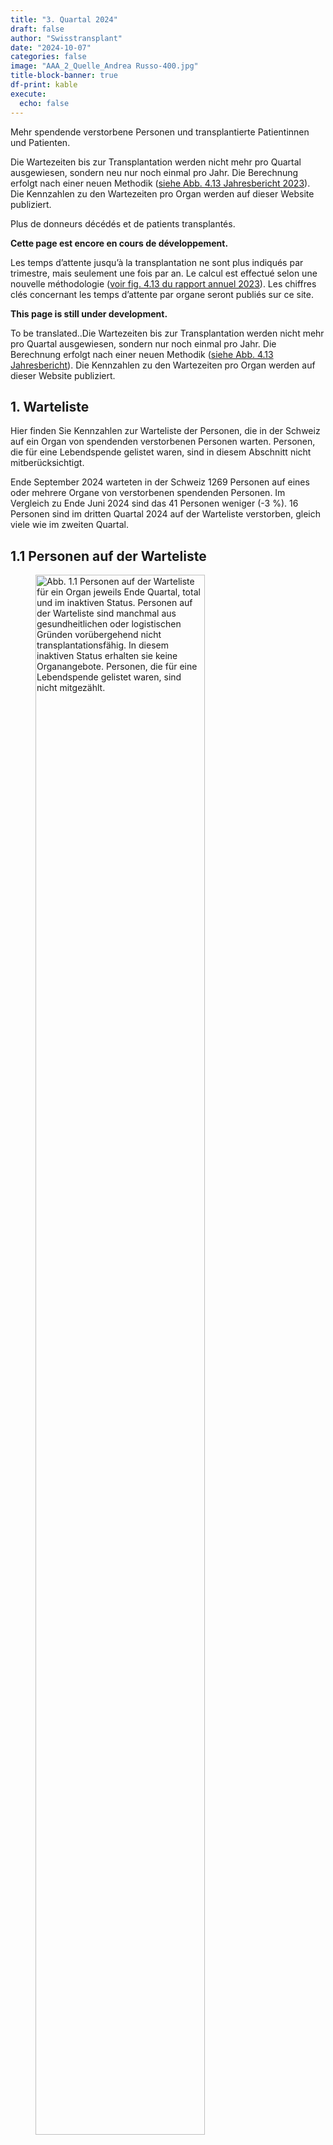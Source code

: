 ```yaml
---
title: "3. Quartal 2024"
draft: false
author: "Swisstransplant"
date: "2024-10-07"
categories: false
image: "AAA_2_Quelle_Andrea Russo-400.jpg"
title-block-banner: true
df-print: kable
execute:
  echo: false
---
```


::: {.content-visible when-profile="de"}
Mehr spendende verstorbene Personen und transplantierte Patientinnen und Patienten.

::: {.callout-warning title="Hinweis"}
Die Wartezeiten bis zur Transplantation werden nicht mehr pro Quartal ausgewiesen, sondern neu nur noch einmal pro Jahr. Die Berechnung erfolgt nach einer neuen Methodik ([siehe Abb. 4.13 Jahresbericht 2023](https://www.swisstransplant.org/fileadmin/user_upload/Bilder/Home/Organ-_und_Gewebespende/Fakten_und_Zahlen/Jahreszahlen/2023_ersetzt/Abb_4.13_2023_DE.jpg){target="_blank"}). Die Kennzahlen zu den Wartezeiten pro Organ werden auf dieser Website publiziert.
:::

:::

::: {.content-visible when-profile="fr"}
Plus de donneurs décédés et de patients transplantés.

::: {.callout-warning title="Attention"}
**Cette page est encore en cours de développement.**
:::

::: {.callout-warning title="Remarque"}
Les temps d’attente jusqu’à la transplantation ne sont plus indiqués par trimestre, mais seulement une fois par an. Le calcul est effectué selon une nouvelle méthodologie ([voir fig. 4.13 du rapport annuel 2023](https://www.swisstransplant.org/fileadmin/user_upload/Bilder/Home/Organ-_und_Gewebespende/Fakten_und_Zahlen/Jahreszahlen/2023_ersetzt/FR_2023/Ill_4.13_2023_FR.jpg){target="_blank"}). Les chiffres clés concernant les temps d'attente par organe seront publiés sur ce site.
:::

:::

::: {.content-visible when-profile="en"}

::: {.callout-warning title="Please note"}
**This page is still under development.**
:::

::: {.callout-warning title="Please note"}
To be translated..Die Wartezeiten bis zur Transplantation werden nicht mehr pro Quartal ausgewiesen, sondern nur noch einmal pro Jahr. Die Berechnung erfolgt nach einer neuen Methodik ([siehe Abb. 4.13 Jahresbericht](https://www.swisstransplant.org/fileadmin/user_upload/Bilder/Home/Organ-_und_Gewebespende/Fakten_und_Zahlen/Jahreszahlen/2023_ersetzt/Abb_4.13_2023_DE.jpg){target="_blank"}). Die Kennzahlen zu den Wartezeiten pro Organ werden auf dieser Website publiziert.
:::

:::

::: {.content-visible when-profile="de"}
# 1. Warteliste

Hier finden Sie Kennzahlen zur Warteliste der Personen, die in der Schweiz auf ein Organ von spendenden verstorbenen Personen warten. Personen, die für eine Lebendspende gelistet waren, sind in diesem Abschnitt nicht mitberücksichtigt.

::: {.callout-tip title="Das Wichtigste in Kürze"}
Ende September 2024 warteten in der Schweiz 1269 Personen auf eines oder mehrere Organe von verstorbenen spendenden Personen. Im Vergleich zu Ende Juni 2024 sind das 41 Personen weniger (-3 %). 16 Personen sind im dritten Quartal 2024 auf der Warteliste verstorben, gleich viele wie im zweiten Quartal.
:::

## 1.1 Personen auf der Warteliste

![**Abb. 1.1** Personen auf der Warteliste für ein Organ jeweils Ende Quartal, total und im inaktiven Status. Personen auf der Warteliste sind manchmal aus gesundheitlichen oder logistischen Gründen vorübergehend nicht transplantationsfähig. In diesem inaktiven Status erhalten sie keine Organangebote. Personen, die für eine Lebendspende gelistet waren, sind nicht mitgezählt.](Fig1.1-de.png){width=80%}

<br>

|Indikator                                   |Letztes Quartal | Veränderung zum Vorquartal    |
|--------------------------------------------|----------------:|-------------------------------:|
|Anzahl Personen auf der Warteliste          |1269             |-41 Personen (-3 %)           |
|Anteil inaktive                             |46 %             |- 2 Prozentpunkte              |

::: {.callout-note title="Lesebeispiel"}
Ende letztes Quartal warteten in der Schweiz 1269 Personen auf eines oder mehrere Organe von verstorbenen spendenden Personen. Im Vergleich zum Vorquartal sind das 41 Personen weniger (-3 %). Fast die Hälfte (46 %) der Personen auf der Warteliste war im inaktiven Status.
:::

## 1.2 Personen auf der Warteliste nach Organ

![**Abb. 1.2** Personen auf der Warteliste für ein Organ jeweils Ende Quartal, total und nach Organ. Personen, die auf mehr als ein Organ warten, sind bei der Gruppe «Multiorgan» dazugezählt. Personen, die für eine Lebendspende gelistet waren, sind nicht mitgezählt.](Fig1.2-de.png){width=80%}

<br>

|Indikator                                       |Letztes Quartal|    Veränderung zum Vorquartal|
|------------------------------------------------|----------------:|-----------------------------:|
|Anzahl Personen auf der Warteliste (alle)       |1269             |-41 (-3 %)          |           
|Multiorgan                                      |29               |-2 (-6 %)          |
|Herz                                            |40               |-4 (-9 %)            |
|Lunge                                           |35               |+1 (+3 %)          |
|Leber                                           |282              |+6 (+2 %)         |
|Niere                                           |868              |-44 (-5 %)         |
|Pankreas/Inselzellen                            |15               |+2 (+13 %)               |
|Dünndarm                                        |0                |+/- 0               |


::: {.callout-note title="Lesebeispiel"}
Von den 1269 Personen auf der Warteliste wartete die grosse Mehrheit auf eine Niere (868; 68 %) oder eine Leber (282; 22 %). 29 Personen warteten auf mehr als ein Organ.
:::

## 1.3 Ereignisse auf der Warteliste

![**Abb. 1.3** Transplantierte Personen und Personen, die auf der Warteliste verstorben sind. Personen, die für eine Lebendspende gelistet waren beziehungsweise eine Lebendspende erhielten, sind nicht mitgezählt.](Fig1.3-de.png){width=80%}

<br>

|Indikator                              |Letztes Quartal   |Veränderung zum Vorquartal                     |
|---------------------------------------|-------------------:|----------------------------------------------:|
|Anzahl transplantierte Personen        |155                 |+11 (+8 %)                         |
|Anzahl verstorbene Personen            |16                  |+/- 0                              |


::: {.callout-note title="Lesebeispiel"}
Im letzten Quartal erhielten in der Schweiz 155 Personen eines oder mehrere Organe aus einer Organspende nach dem Tod. 16 Personen sind auf der Warteliste verstorben, gleich viele wie im Vorquartal.
:::

:::

::: {.content-visible when-profile="fr"}
# 1. Liste d'attente

Vous trouverez ici les chiffres clés sur la liste d'attente des personnes en attente d'un organe en Suisse. Les personnes listées pour un don de donneur vivant ne sont pas prises en compte dans cette section.

::: {.callout-tip title="L'essentiel en bref"}
Fin septembre 2024, 1269 personnes attendaient en Suisse un ou plusieurs organes de donneurs décédés. Par rapport à la fin du juin 2024, cela représente 41 personnes de moins (-3 %). 16 personnes sont décédées sur la liste d'attente au troisième trimestre 2024, même nombre qu'au deuxième trimestre.
:::

## 1.1 Personnes en liste d'attente

![**Fig. 1.1** Personnes en liste d'attente pour un organe à la fin de chaque trimestre, au total et en statut inactif. Parfois, les personnes sur la liste d’attente ne peuvent temporairement pas bénéficier d’une transplantation pour des raisons de santé ou de logistique. Dans cet état inactif, elles ne reçoivent pas d'offre d’organes. Les personnes listées pour un don de donneur vivant ne sont pas iclus.](Fig1.1-fr.png){width=80%}

<br>

|Indicateur                                  |Dernier trimestre |Changement par rapport au trimestre précédent       |
|--------------------------------------------|----------------:|---------------------------------------------------:|
|Nombre de patients en liste d'attente       |1269             |-41  patients (-3 %)                                |
|Part dans état inactif                      |46 %             |-2 point de pourcentage                          |


::: {.callout-note title="Exemple de lecture"}
A la fin du dernier trimestre, 1269 personnes attendaient en Suisse un ou plusieurs organes de donneurs décédés. Par rapport au trimestre précédent, cela représente 41 personnes de moins (-3 %). Près de la moitié (46 %) des personnes sur la liste d'attente etait dans l'état inactif.
:::

## 1.2 Personnes en liste d'attente par organe

![**Fig. 1.2** Personnes en liste d'attente pour un organe à la fin de chaque trimestre, au total et par organe. Les personnes en attente de plus d'un organe sont comptées dans le groupe « multiorganes ». Les personnes listées pour un don de donneur vivant ne sont pas inclus.](Fig1.2-fr.png){width=80%}

<br>


|Indicateur                                  |Dernier trimestre      |Changement par rapport au trimestre précédent |
|--------------------------------------------|---------------------:|---------------------------------------------:|
|Nombre de patients en liste d'attente       |1269                  |-41 (-3 %)                         |
|Multiorgan                                  |29                    |-2 (-6 %)                          |
|Cœur                                        |40                    |-4 (-9 %)                           |
|Poumons                                     |35                    |+1 (+3 %)                          |
|Fois                                        |282                   |+6 (+2 %)                           |
|Rein                                        |868                   |-44 (-5 %)                           |
|Pancréas/îlots de Langerhans                |15                    |+2 (+13 %)                           |
|Intestin grêle                              |0                     |+/- 0                               |


::: {.callout-note title="Exemple de lecture"}
Sur les 1269 patients en liste d'attente, la grande majorité attendait un rein (868; 68 %) ou un foie (282; 22 %). 29 patients attendaient plus d'un organe.
:::

## 1.3 Événements sur la liste d'attente

![**Fig. 1.3** Patients transplantées et patients décédées sur la liste d'attente. Les patients qui étaient sur la liste pour un don de donneur vivant ou qui ont reçu un don de donneur vivant ne sont pas inclus.](Fig1.3-fr.png){width=80%}

|Indicateur                          |Dernier trimestre              |Changement par rapport au trimestre précédent  |
|------------------------------------|------------------------------:|----------------------------------------------:|
|Nombre de patients transplantés     |155                            |+11 (+8 %)                         |
|Nombre de patients décédés          |16                             |+/- 0                              |

<br>

::: {.callout-note title="Exemple de lecture"}
Au cours du dernier trimestre, 155 patients en Suisse ont reçu un ou plusieurs organes provenant d'un don d'organe après le décès. 16 patients sont décédés sur la liste d'attente, même nombre qu'au trimestre précédent.
:::

:::

::: {.content-visible when-profile="en"}
# 1. Wait list

Here you will find key figures on the wait list of people in Switzerland waiting for an organ transplant from deceased donors. People who were listed for a living donation are not included in this section.

::: {.callout-tip title="Most important facts in brief"}
At the end of March 2024, 1326 patients in Switzerland were waiting for one or more organs from deceased donors. Compared to the previous quarter, this is 9 fewer patients (-0.7 %). 27 patients died on the waiting list in the first quarter of 2024.
:::

## 1.1 People on the wait list

![**Fig. 1.1** Translation to be added..](Fig1.1-en.png){width=80%}

<br>


|Indicator                                   |Current quarter  |Change on previous quarter                          |
|--------------------------------------------|----------------:|---------------------------------------------------:|
|Number of patients on wait list             |1326             |-9 patients (-0.7 %)                                |
|Percentage inactive                         |48.8 %           |-1.1 percentage points                              |

## 1.2 People on the wait list by organ

![**Fig. 1.2** Translation to be added..](Fig1.2-en.png){width=80%}

<br>


|Indicator                                   |Current quarter       |Change on previous quarter                    |
|--------------------------------------------|---------------------:|---------------------------------------------:|
|Number of patients on wait list:            |1326                  |-9 patients (-0.7 %)                          |
|Multi-Organ                                 |40                    |-2 patients (-4.8 %)                          |
|Heart                                       |43                    |+1 patient (+2.4 %)                           |
|Lung                                        |42                    |-4 patients (-8.7 %)                          |
|Liver                                       |281                   |+13 patients (+4.9 %)                         |
|Kidney                                      |907                   |-16 patients (-1.7 %)                         |
|Pancreas/islets                             |13                    |-1 patient (-7.1 %)                           |
|Small bowel                                 |0                     |+/- 0 patients                                |


## 1.3 Events on the wait list

![**Fig. 1.3** Translation to be added...](Fig1.3-en.png){width=80%}

<br>

|Indicator                                   |Current quarter        |Change on previous quarter                     |
|--------------------------------------------|----------------------:|----------------------------------------------:|
|Number of patients transplanted             |102                    |-36 patients (-26.1 %)                         |
|Number of patients deceased                 |27                     |+8 patients (+29.6 %)                          |


::: {.callout-note title="Exemple de lecture"}
In the first quarter of 2024, 102 patients in Switzerland received one or more organs from deceased organ donation. 27 patients died on the waiting list.
:::

:::

::: {.content-visible when-profile="de"}

# 2. Organspende

Hier finden Sie Kennzahlen zur Organspende nach dem Tod und zur Organ-Lebendspende in der Schweiz.

::: {.callout-tip title="Das Wichtigste in Kürze"}
Im zweiten Quartal 2024 haben in der Schweiz 55 Personen ihre Organe nach dem Tod gespendet. Im Vergleich zum Vorquartal sind das 7 Personen mehr (+18 %). Von den 55 Personen waren 29 (53 %) im Hirntod nach Herz-Kreislauf-Stillstand. 160 Organe von verstorbenen spendenden Personen wurden in der Schweiz transplantiert, das sind 8 mehr (+5 %) als im Vorquartal. Mit 2.9 Organen ist die durchschnittliche Anzahl transplantierter Organe pro spendende verstorbene Person leicht gesunken.
:::

## 2.1 Für eine Organspende nach dem Tod freigegebene Personen

![**Abb. 2.1** In der Schweiz von Swisstransplant für die Organspende nach dem Tod freigegebene verstorbene Personen. Eine Person wird freigegeben, wenn bei aussichtloser Prognose eine Zustimmung zur Organspende vorliegt und sie medizinisch für eine Organspende mindestens eines Organs qualifiziert. «Utilisiert» bedeutet, es konnte mindestens ein Organ transplantiert werden. «Effektiv» bedeutet, ein chirurgischer Eingriff mit der Absicht zur Organentnahme zum Zweck einer Transplantation erfolgte, aber kein Organ konnte transplantiert werden. «Nicht utilisiert» bedeutet, es kam nicht zu einem chirurgischen Eingriff mit der Absicht zur Organentnahme zum Zweck einer Transplantation.](Fig2.1-de.png){width=80%}

<br>

|Indikator                               |Letztes Quartal        |Veränderung zum Vorquartal                    |
|----------------------------------------|------------------------:|---------------------------------------------:|
|Anzahl freigegebene Personen            |62                       |+8 Personen (+15 %)                        |
|Anteil Nicht utilisierte                |11 %                   |+/- 0 Prozentpunkte                            |
|Anteil Effektive                        |3 %                    |-4 Prozentpunkte                            |
|Anteil Utilisierte                      |85 %                   |+3 Prozentpunkte                            |


::: {.callout-note title="Lesebeispiel"}
Im letzten Quartal hat Swisstransplant 62 Personen aus der Schweiz für eine Organspende nach dem Tod freigegeben. Das sind 8 Personen mehr als im Vorquartal. Die Utilisierungsrate betrug 85 %.
:::

## 2.2 Spendende verstorbene Personen

![**Abb. 2.2** Spendende verstorbene Personen in der Schweiz. DBD: Spende im Hirntod, DCD: Spende im Hirntod nach Herz-Kreislauf-Stillstand. Als spendende Person gilt jede verstorbene Person, bei der ein chirurgischer Eingriff mit der Absicht zur Organentnahme zum Zweck einer Transplantation erfolgt ist.](Fig2.2-de.png){width=80%}

<br>

|Indikator                                 |Letztes Quartal   |Veränderung zum Vorquartal    |
|------------------------------------------|-------------------:|-----------------------------:|
|Anzahl spendende Personen (alle)          |55                  |+7 (+15 %)         |
|DCD                                       |29 (53 %)           |+7 (+32 %)         |
|DBD                                       |26 (47 %)           |+/- 0              |

::: {.callout-note title="Lesebeispiel"}
Im letzten Quartal haben in der Schweiz 55 Personen ihre Organe nach dem Tod gespendet. Im Vergleich zum Vorquartal sind das 7 Personen mehr (+15 %). Der Anstieg ist auf die Spende im Hirntod nach Herz-Kreislauf-Stillstand (DCD) zurückzuführen. Von den 55 spendenden verstorbenen Personen waren 29 (53 %) DCD.
:::

## 2.3 Transplantierte Organe von spendenden verstorbenen Personen

![**Abb. 2.3** In der Schweiz transplantierte Organe von spendenden verstorbenen Person (inklusive aus dem Ausland stammende Organe).](Fig2.3-de.png){width=80%}

<br>

|Indikator                                 |Letztes Quartal    |Veränderung zum Vorquartal  |
|------------------------------------------|--------------------:|---------------------------:|
|Anzahl transplantierte Organe (alle)      |160                  |+8 (+5 %)        |
|Herz                                      |18                   |+5                 |
|Lunge                                     |14                   |-8                |
|Leber                                     |36                   |+1                 |
|Niere                                     |88                   |+12                |
|Pankreas/Inselzellen                      |4                    |-2                 |

::: {.callout-note title="Lesebeispiel"}
Im letzten Quartal wurden in der Schweiz 160 Organe von spendenden verstorbenen Person transplantiert. Im Vergleich zum Vorquartal sind das 8 Organe mehr (+5 %).
:::

## 2.4 Transplantierte Organe pro spendende verstorbene Person

![**Abb. 2.4** Durchschnittliche Anzahl transplantierte Organe pro spendende verstorbene Person, Mittelwerte (Standardabweichungen). DBD: Spende im Hirntod, DCD: Spende im Hirntod nach Herz-Kreislauf-Stillstand.](Fig2.4-de.png){width=80%}

<br>

|Indikator                                |Letztes Quartal   |Veränderung zum Vorquartal                    |
|-----------------------------------------|-------------------:|---------------------------------------------:|
|Organe pro spendende Person (alle)       |2.9                 |-0.2                                   |
|DBD                                      |3.7                 |+0.2                                   |
|DCD                                      |2.1                 |-0.5                                   |

::: {.callout-note title="Lesebeispiel"}
Im letzten Quartal wurden in der Schweiz durchschnittlich 2.9 Organe pro spendende verstorbene Person transplantiert. Im Vergleich zum Vorquartal sind das 0.2 Organe weniger.
:::

## 2.5 Spendende lebende Personen

![**Abb. 2.5** Spendende lebende Personen in der Schweiz, total und nach Organ. Bei Lebendspenden entspricht die Anzahl spendender Personen gleich der Anzahl transplantierter Organe.](Fig2.5-de.png){width=80%} 

<br>

|Indikator                                   |Letztes Quartal   |Veränderung zum Vorquartal        |
|--------------------------------------------|-------------------:|-------------------------------:|
|Anzahl spendende Personen (alle)            |24                  |-4 (-14 %)                     |
|Leber                                       |1 (4 %)             |+1                              |
|Niere                                       |23 (96 %)           |-5                              |

::: {.callout-note title="Lesebeispiel"}
Im letzten Quartal haben in der Schweiz 24 lebende Personen eine ihrer Nieren oder einen Teil ihrer Leber gespendet. Das sind 4 Lebendspenden weniger (-14 %) als im Vorquartal.
:::

:::

::: {.content-visible when-profile="fr"}
# 2. Don d'organes
Vous trouverez ici les chiffre clés sur le don d'organes après le décès et le don d'organes de donneur vivant en Suisse.

::: {.callout-tip title="L'essentiel en bref"}
Au troisième trimestre 2024, 55 personnes ont fait don de leurs organes après leur décès en Suisse. Ce sont 7 personnes de plus (+18 %) comparé au trimestre précédent. Parmi ces 55 personnes décédées, 29 (53 %) étaient en état de mort cérébrale après un arrêt cardio-circulatoire. 160 organes de donneurs décédés ont été transplantés en Suisse, soit 8 de plus (+5 %) qu'au trimestre précédent. Avec 2.9 organes, le nombre moyen d'organes transplantés par donneur décédé a légèrement diminué.
:::

## 2.1 Personnes approuvées à faire un don d'organes après le décès

![**Fig. 2.1** Personnes décédées en Suisse et approuvées par Swisstransplant pour le don d'organes après le décès. Une personne est approuvée si, en cas de pronostic sans espoir, elle a donné son consentement au don d'organes et qu'elle est médicalement qualifiée pour le don d'au moins un organe. « Utilisé » signifie qu'au moins un organe a pu être transplanté. « Effectif » signifie qu'une intervention chirurgicale a eu lieu avec l'intention de prélever un organe en vue d'une transplantation, mais qu'aucun organe n'a pu être transplanté. « Non utilisé » signifie qu'il n'y a pas eu d'intervention d'intervention chirurgicale dans l’intention d’un prélèvement d’organes aux fins d’une transplantation.](Fig2.1-fr.png){width=80%}

<br>

|Indicateur                               |Dernier trimestre        | Changement par rapport au trimestre précédent |
|-----------------------------------------|-----------------------:|----------------------------------------------:|
|Nombre de personnes approuvées           |62                      |+8 Personen (+15 %)                          |
|Proportion non utilisée                  |11 %                    |+/- 0 points de pourcentage                  |
|Proportion effectif                      |3 %                     |-4 points de pourcentage                     |
|Proportion utilisée                      |85 %                    |+3 points de pourcentage                     |

::: {.callout-note title="Exemple de lecture"}
Au dernier trimestre, Swisstransplant a approuvées 62 personnes en Suisse pour un don d'organe après le décès. Ce sont 8 de plus qu'au trimestre précédent. Le taux d'utilisation était de 85 %.
:::

## 2.2 Donneurs décédés

![**Fig. 2.2** 	Donneurs décédés en Suisse. DBD: don en état de mort cérébrale, DCD: don en état de mort cérébrale après un arrêt cardio-circulatoire. Est considérée comme donneur toute personne décédée qui a subi une intervention chirurgicale dans l’intention d’un prélèvement d’organes aux fins d’une transplantation.](Fig2.2-fr.png){width=80%}

<br>

|Indicateur                                  |Dernier trimestre       |Changement par rapport au trimestre précédent |
|--------------------------------------------|----------------------:|---------------------------------------------:|
|Nombre de donneurs (tous)                   |55                     |+7 (+15 %)                       |
|DCD                                         |29 (53 %)              |+7 (+32 %)                        |
|DBD                                         |26 (47 %) 	           |+/- 0                        |


::: {.callout-note title="Exemple de lecture"}
Au dernier trimestre, 55 personnes ont fait don de leurs organes après leur décès en Suisse. Par rapport au trimestre précédent, cela représente 7 personnes de plus (+15 %). L'augmentation est due au don en état de mort cérébrale après un arrêt cardio-circulatoire (DCD). Parmi ces 55 personnes décédées, 29 (53 %) étaient DCD.
:::

## 2.3 Organes transplantés de donneurs décédés

![**Fig 2.3** Organes transplantés en Suisse de donneurs décédés (incluant les organes provenant de l'étranger), total et par organe.](Fig2.3-fr.png){width=80%}

<br>

|Indicateur                                  |Dernier trimestre      |Changement par rapport au trimestre précédent |
|--------------------------------------------|----------------------:|---------------------------------------------:|
|Nombre d'organes transplantés (tous)        |160                    |+8 (+5 %)                                   |
|Cœur                                        |18                     |+5                                            |
|Poumons                                     |14                     |-8                                           |
|Fois                                        |36                     |+1                                            |
|Reins                                       |88                     |+12                                           |
|Pancréas/îlots de Langerhans                |4                      |-2                                            |

::: {.callout-note title="Exemple de lecture"}
Au dernier trimestre, 160 organes ont été transplantés en Suisse de donneurs décédés. Par rapport au trimestre précédent, cela représente 8 organes de plus (+5 %).
:::

## 2.4 Organes transplantés par donneur décédé

![**Fig 2.4** Nombre d’organes transplantés par donneur décédé (moyenne et écart-type). DBD: don en état de mort cérébrale, DCD: don en état de mort cérébrale après un arrêt cardio-circulatoire.](Fig2.4-fr.png){width=80%}

<br>

|Indicateur                               |Dernier trimestre    |Changement par rapport au trimestre précédent |
|-----------------------------------------|-------------------:|---------------------------------------------:|
|Organes par donneur (tous)               |2.9                 |-0.2                                   |
|DBD                                      |3.7                 |+0.2                                   |
|DCD                                      |2.1                 |-0.5                                   |


::: {.callout-note title="Exemple de lecture"}
Au dernier trimestre, 2.9 organes ont été transplantés en moyenne en Suisse par donneur décédé. Par rapport au trimestre précédent, cela représente 0.2 organe de moins.
:::

## 2.5 Donneurs vivants

![**Fig 2.5** Donneurs vivants en Suisse, au total et par organe. Pour les dons de donneurs vivants, le nombre de donneurs est égal au nombre d'organes transplantés.](Fig2.5-fr.png){width=80%}

<br>

|Indicateur                                  |Dernier trimestre    |Changement par rapport au trimestre précédent |
|--------------------------------------------|--------------------:|---------------------------------------------:|
|Nombre de donneurs vivants (tous)           |24                   |-4 (-14 %)                          |
|Fois                                        |1 (4 %)              |+1                                   |
|Rein                                        |23 (96 %)            |-5                                   |

::: {.callout-note title="Exemple de lecture"}
Au cours du dernier trimestre, 24 personnes vivantes en Suisse ont fait don d'un de leurs reins ou d'une partie de son foie. Cela représente 4 don d'organes par des personnes vivantes de moins (-14 %) qu'au trimestre précédent.
:::

:::

::: {.content-visible when-profile="en"}
# 2. Organ donation

## 2.1 People approved for deceased organ donation

![**Fig. 2.1** Translation...](Fig2.1-en.png){width=80%}

## 2.2 Deceased donors

![**Fig. 2.2** Translation...](Fig2.2-en.png){width=80%}

## 2.3 Organs transplanted from deceased donors

![**Fig. 2.3** Organs transplanted in Switzerland from deceased donors, including organs from deceased donors abroad.](Fig2.3-en.png){width=80%}

## 2.4 Organs transplanted per deceased donor

![**Fig. 2.4** Translation needed...](Fig2.4-en.png){width=80%}

## 2.5 Living donors

![**Fig 2.5** Translation to be added...](Fig2.5-en.png){width=80%}

:::


::: {.content-visible when-profile="de"}
# 3. Transplantationen

Hier finden Sie Kennzahlen zu Personen, die ein Organ von einer spendenden verstorbenen Person erhielten. Einerseits sind dies Personen in der Schweiz, die ein Organ von einer spendenden verstorbenen Person aus der Schweiz oder aus dem Ausland erhielten. Andererseits sind dies Personen im Ausland, die ein Organ von einer verstorbenen Person aus der Schweiz erhielten, wenn in der Schweiz für ein Organ keine passende Person gefunden werden konnte. Kennzahlen zur Lebendspende von Niere und Leber finden Sie unter 2.5.

::: {.callout-tip title="Das Wichtigste in Kürze"}
Im zweiten Quartal 2024 erhielten in der Schweiz 155 Personen eines oder mehrere Organe von spendenen verstorbenen Personen. Im Vergleich zum Vorquartal sind das 11 Transplantationen mehr(+8 %). Von den 155 Personen erhielten 14 Personen ein Organ aus dem Ausland.
:::

## 3.1 In der Schweiz transplantierte Personen

![**Abb. 3.1** Transplantierte Personen in der Schweiz, die ein Organ von einer spendenden verstorbenen Person erhielten, total und nach Art der Transplantation. «Multiorgan» bedeutet, eine Person erhielt mehr als ein Organ gleichzeitig. Organe von spendenden verstorbenen Personen aus dem Ausland sind miteingerechnet, Organe aus Lebendspenden sind nicht miteingerechnet.](Fig3.1-de.png){width=80%}

<br>

|Indikator                                    |Letztes Quartal     |Veränderung zum Vorquartal              |
|---------------------------------------------|---------------------:|---------------------------------------:|
|Anzahl transplantierte Personen (alle)       |155                   |+11 (+8 %)                  |
|Multiorgan                                   |3                     |-5                            |
|Herz                                         |18                    |+5                            |
|Lunge                                        |14                    |-8                           |
|Leber                                        |36                    |+4                             |
|Niere                                        |83                    |+16                            |
|Pankreas/Inselzellen                         |1                     |-1                               |


::: {.callout-note title="Lesebeispiel"}
Im letzten Quartal erhielten in der Schweiz 155 Personen eines oder mehrere Organe von spendenden verstorbenen Personen. Im Vergleich zum Vorquartal sind das 11 Transplantationen mehr (+8 %). Im letzten Quartal erhielten 3 Personen mehr als 1 Organ, alle 3 Personen erhielten je eine Niere und eine Bauchspeicheldrüse (Pankreas).
:::

## 3.2 In der Schweiz transplantierte Personen mit Organen aus dem Ausland

![**Abb. 3.2** Transplantierte Personen in der Schweiz, die ein Organ von einer spendenden verstorbenen Person aus dem Ausland erhielten, total und nach Art der Transplantation.](Fig3.2-de.png){width=80%}

<br>

|Indikator                                      |Letztes Quartal       |Veränderung zum Vorquartal              |
|-----------------------------------------------|-----------------------:|---------------------------------------:|
|Anzahl transplantierte Personen mit Organen aus dem Ausland |14          |+/-0                                 |


::: {.callout-note title="Lesebeispiel"}
Im letzten Quartal erhielten in der Schweiz 14 Personen Organe von spendenden verstorbenen Personen aus dem Ausland. Das sind gleich viele wie im Vorquartal.
:::

## 3.3 Im Ausland transplantierte Personen

![**Abb. 3.3** Im Ausland transplantierte Personen, die ein Organ von einer spendenden verstorbenen Person aus der Schweiz erhielten, total und nach Art der Transplantation.](Fig3.3-de.png){width=80%}

<br>

|Indikator                                         |Letztes Quartal     |Veränderung zum Vorquartal            |
|--------------------------------------------------|-------------------:|---------------------------------------:|
|Anzahl transplantierte Personen im Ausland        |12                   |+3 (+33 %)                          |

::: {.callout-note title="Lesebeispiel"}
Im letzten Quartal erhielten im Ausland 12 Patientinnen und Patienten Organe von spendenden verstorbenen Personen aus der Schweiz. Im Vergleich zum Vorquartal sind das 3 Patientinnen und Patienten mehr (+33 %).
:::

## 3.4 Herztransplantationen

![**Abb. 3.4** Herztransplantationen in der Schweiz, aufgeteilt nach DBD- und DCD-Spende. Multiorgantransplantationen sind mitgezählt. DBD: Spende im Hirntod, DCD: Spende im Hirntod nach Herz-Kreislauf-Stillstand.](Fig3.4-de.png){width=80%}

<br>

|Indikator                                   |Letztes Quartal          |Veränderung zum Vorquartal             |
|--------------------------------------------|------------------------:|--------------------------------------:|
|Anzahl Herztransplantationen (alle)         |18                       |+5 (+38 %)           |
|DCD                                         |1 (6 %)                  |-2                   |
|DBD                                         |17 (94 %)                |+7                   |

::: {.callout-note title="Lesebeispiel"}
Im letzten Quartal erhielten in der Schweiz 18 Personen eine Herztransplantation. Im Vergleich zum Vorquartal sind das 5 Herztransplantationen mehr (+38 %).
:::

## 3.5 Lungentransplantationen

![**Abb. 3.5** Lungentransplantationen in der Schweiz, aufgeteilt nach DBD- und DCD-Spende. Multiorgantransplantationen sind mitgezählt. DBD: Spende im Hirntod, DCD: Spende im Hirntod nach Herz-Kreislauf-Stillstand. ](Fig3.5-de.png){width=80%}

<br>

|Indikator                                   |Letztes Quartal          |Veränderung zum Vorquartal              |
|--------------------------------------------|------------------------:|---------------------------------------:|
|Anzahl Lungentransplantationen (alle)       |14                       |-8 (-36 %)          |
|DCD                                         |2 (27 %)                 |-4                    |
|DBD                                         |12 (73 %)                |-4                    |

::: {.callout-note title="Lesebeispiel"}
Im letzten Quartal erhielten in der Schweiz 14 Personen eine Lungentransplantation. Im Vergleich zum Vorquartal sind das 8 Lungentransplantationen weniger (-36 %).
:::

## 3.6 Lebertransplantationen

![**Abb. 3.6** Lebertransplantationen in der Schweiz aus einer Organspende nach dem Tod, aufgeteilt nach DBD- und DCD-Spende. Multiorgantransplantationen sind mitgezählt. DBD: Spende im Hirntod, DCD: Spende im Hirntod nach Herz-Kreislauf-Stillstand. ](Fig3.6-de.png){width=80%}

<br>

|Indikator                                   |Letztes Quartal         |Veränderung zum Vorquartal              |
|--------------------------------------------|-----------------------:|---------------------------------------:|
|Anzahl Lebertransplantationen (alle)        |36                      |+1 (+3 %)                              |
|DCD                                         |14 (37 %)               |+1                                      |
|DBD                                         |22 (63 %)               |+/-0                                      |

::: {.callout-note title="Lesebeispiel"}
Im letzten Quartal erhielten in der Schweiz 36 Personen eine Lebertransplantation aus einer Organspende nach dem Tod. Im Vergleich zum Vorquartal ist das 1 Lebertransplantation mehr (+3 %).
:::

## 3.7 Nierentransplantationen

![**Abb. 3.7** Nierentransplantationen in der Schweiz aus einer Organspende nach dem Tod, aufgeteilt nach DBD- und DCD-Spende. Multiorgantransplantationen sind mitgezählt. DBD: Spende im Hirntod, DCD: Spende im Hirntod nach Herz-Kreislauf-Stillstand.](Fig3.7-de.png){width=80%}

<br>

|Indikator                                   |Letztes Quartal         |Veränderung zum Vorquartal              |
|--------------------------------------------|-----------------------:|---------------------------------------:|
|Anzahl Nierentransplantationen (alle)       |87                      |+11 (+14 %)         |
|DCD                                         |40 (46 %)               |+7                    |
|DBD                                         |47 (54 %)               |+4                   |


::: {.callout-note title="Lesebeispiel"}
Im letzen Quartal erhielten in der Schweiz 87 Personen eine Nierentransplantation aus einer Organspende nach dem Tod. Im Vergleich zum Vorquartal sind das 11 Nierentransplantationen mehr (+14 %).
:::

## 3.8 Pankreas/Inselzellen-Transplantationen

![**Abb. 3.8** Pankreas/Inselzellen-Transplantationen in der Schweiz, aufgeteilt nach DBD- und DCD-Spende. Multiorgantransplantationen sind mitgezählt. DBD: Spende im Hirntod, DCD: Spende im Hirntod nach Herz-Kreislauf-Stillstand.](Fig3.8-de.png){width=80%}

<br>

|Indikator                                             |Letztes Quartal          |Veränderung zum Vorquartal     |
|------------------------------------------------------|------------------------:|------------------------------:|
|Anzahl Pankreas-/Inselzellen-Transplantationen (alle) |4                        |-3 (-43 %)                  |
|DCD                                                   |0 (0 %)                 |-1                          |
|DBD                                                   |4 (100 %)                 |-2                             |

::: {.callout-note title="Lesebeispiel"}
Im letzten Quartal erhielten in der Schweiz 4 Personen eine Pankreas/Inselzellen-Transplantation. Im Vergleich zum Vorquartal sind das 3 Transplantationen weniger (-43 %).
:::

:::

::: {.content-visible when-profile="fr"}
# 3. Transplantations

Vous trouverez ici les chiffres clés sur les patients qui ont reçu un organe d'un donneur décédé. Il s'agit d'une part de patients en Suisse qui ont reçu un organe d'un donneur décédé en Suisse ou à l'étranger. D'autre part, il s'agit de personnes à l'étranger qui ont reçu un organe d'une personne décédée en Suisse, lorsqu'aucune personne compatible n'a pu être trouvée en Suisse pour un organe. Vous trouverez les chiffres clés concernant le don de rein et de foie par des donneurs vivants au point 2.5.

::: {.callout-tip title="L'essentiel en bref"}
Au troisième trimestre 2024, 155 personnes ont reçu en Suisse un ou plusieurs organes de donneurs décédées. Par rapport au trimestre précédent, cela représente 11 transplantations de plus (+8 %). Parmi les 155 patients, 14 ont reçu un organe provenant de l'étranger.
:::

## 3.1 Patients transplantés en Suisse

![**Fig. 3.1** Patients transplantés en Suisse qui ont reçu un organe d'un donneur décédé, au total et par type de transplantation. « Multiorganes » signifie qu'un patient a reçu plus d'un organe à la fois. Les organes de donneurs décédés provenant de l'étranger sont inclus, les organes provenant de donneurs vivants ne sont pas inclus.](Fig3.1-fr.png){width=80%}

<br>

|Indicateur                               |Dernier trimestre      | Changement par rapport au trimestre précédent |
|-----------------------------------------|---------------------:|----------------------------------------------:|
|Nombre de patients transplantés (tous)   |155                   |+11 (+8 %)                         |
|Multiorgan                               |3                     |-5                   |
|Cœur                                     |18                    |+5                   |
|Poumons                                  |14                    |-8                  |
|Fois                                     |36                    |+4                   |
|Reins                                    |83                    |+16                  |
|Pancréas/îlots de Langerhans             |1                     |-1                   |

::: {.callout-note title="Exemple de lecture"}
Au dernier trimestre, 155 personnes ont reçu en Suisse un ou plusieurs organes de donneurs décédés. Par rapport au trimestre précédent, cela représente 11 transplantations de plus (+8 %). 3 personnes ont reçu un fois et un pancréas (transplantation multiorgan).
:::

## 3.2 Patients transplantés en Suisse avec organes de l'étranger

![**Fig. 3.2** Patients transplantés en Suisse qui ont reçu un organe d'un donneur décédée de l'étranger, total et par type de transplantation.](Fig3.2-fr.png){width=80%}

<br>

|Indicateur                                     |Dernier trimestre        |Changement par rapport au trimestre précédent |
|-----------------------------------------------|------------------------:|----------------------------------------:|
|Nombre de patients transplantés avec des organes provenant de l'étranger |14            |+/-0                      |

::: {.callout-note title="Exemple de lecture"}
Au dernier trimestre, 14 patients ont reçu en Suisse des organes provenant de donneurs décédés à l'étranger. C'est le même nombre qu'au trimestre précédent.
:::

## 3.3 Patients transplantés à l'étranger

![**Fig. 3.3** Patients transplantés à l'étranger qui ont reçu un organe d'un donneur décédée en Suisse, total et par type de transplantation.](Fig3.3-fr.png){width=80%}

<br>

|Indicateur                                       |Dernier trimestre    |Changement par rapport au trimestre précédent |
|-------------------------------------------------|-------------------:|---------------------------------------:|
|Nombre de patients transplantés à l'étranger     |12                   |+3 (+33 %)                                      |

::: {.callout-note title="Exemple de lecture"}
Au dernier trimestre, 12 patients ont reçu à l'étranger d'organes provenant de donneurs décédés en Suisse. Par rapport au trimestre précédent, cela représente 3 transplantations de plus (+33 %).
:::

## 3.4 Transplantations du cœur

![**Fig. 3.4** Transplantations du cœur en Suisse, réparties en dons DBD et DCD. Les transplantations combinées sont inclus. DBD : donneurs en état de mort cérébrale, DCD : donneurs en état de mort cérébrale après un arrêt cardio-circulatoire.](Fig3.4-fr.png){width=80%}

<br>

|Indicateur                                  |Dernier trimestre    |Changement par rapport au trimestre précédent |
|--------------------------------------------|-----------------------:|---------------------------------------:|
|Nombre de transplantations du coeur         |18                       |+5 (+38 %)                           |
|DCD                                         |1 (6 %)                  |-2            |
|DBD                                         |17 (94 %)                |+7            |

::: {.callout-note title="Exemple de lecture"}
Au dernier trimestre, 18 personnes ont reçu une transplantation cardiaque en Suisse. Par rapport au trimestre précédent, cela représente 5 transplantations cardiaques de plus (+38 %).
:::

## 3.5 Transplantations de poumons

![**Fig. 3.5** Transplantations de poumons en Suisse, réparties en dons DBD et DCD. Les transplantations combinées sont inclus DBD : donneurs en état de mort cérébrale, DCD : donneurs en état de mort cérébrale après un arrêt cardio-circulatoire.](Fig3.5-fr.png){width=80%}

<br>

|Indicateur                                  |Dernier trimestre    |Changement par rapport au trimestre précédent |
|--------------------------------------------|------------------------:|---------------------------------------:|
|Nombre de transplantations de poumons       |14                       |-8 (-36 %)                            |
|DCD                                         |2 (27 %)                 |-4                                      |
|DBD                                         |12 (73 %)                |-4                                      |

::: {.callout-note title="Exemple de lecture"}
Au dernier trimestre, 14 personnes ont reçu une transplantation poulmonaire en Suisse. Par rapport au trimestre précédent, cela représente 8 transplantations pulmonaires de moins (-36 %).
:::

## 3.6 Transplantations du foie

![**Fig. 3.6** Transplantations du foie des donneurs decédés en Suisse, réparties en dons DBD et DCD. Les transplantations combinées sont inclus. DBD : donneurs en état de mort cérébrale, DCD : donneurs en état de mort cérébrale après un arrêt cardio-circulatoire.](Fig3.6-fr.png){width=80%}

<br>

|Indicateur                                  |Dernier trimestre    |Changement par rapport au trimestre précédent |
|--------------------------------------------|-----------------------:|---------------------------------------:|
|Nombre de transplantations du foie (tous)   |36                      |+1 (+3 %)                              |
|DCD                                         |14 (37 %)               |+1                                      |
|DBD                                         |22 (63 %) 	            |+/-0                                    |

::: {.callout-note title="Exemple de lecture"}
Au dernier trimestre, 36 personnes ont reçu une transplantation hépatique en Suisse, provenant d'un don d'organe après le décès. Par rapport au trimestre précédent, cela représente 1 transplantation hépatique de plus (+3 %).
:::

## 3.7 Transplantations de reins

![**Fig. 3.7** Transplantations de reins de donneur decédé en Suisse, réparties en dons DBD et DCD. Les transplantations combinées sont inclus. DBD : donneurs en état de mort cérébrale, DCD : donneurs en état de mort cérébrale après un arrêt cardio-circulatoire.](Fig3.7-fr.png){width=80%}

<br>

|Indicateur                                  |Dernier trimestre    |Changement par rapport au trimestre précédent |
|--------------------------------------------|-----------------------:|---------------------------------------:|
|Nombre de transplantations de reins (tous)  |87                      |+11 (+14 %)                           |
|DCD                                         |40 (46 %)               |+7                                      |
|DBD                                         |47 (54 %)               |+4                                     |

::: {.callout-note title="Exemple de lecture"}
Au dernier trimestre, 87 personnes ont reçu une transplantation rénale en Suisse, provenant d'un don d'organe après le décès. Par rapport au trimestre précédent, cela représente 11 transplantations rénales de plus (+14 %).
:::

## 3.8 Transplantations de pancréas et d’îlots de Langerhans

![**Fig. 3.8** Transplantations de pancréas et d’îlots, réparties en dons DBD et DCD. Les transplantations combinées sont inclus. DBD : donneurs en état de mort cérébrale, DCD : donneurs en état de mort cérébrale après un arrêt cardio-circulatoire.](Fig3.8-fr.png){width=80%}

<br>

|Indicateur                                  |Dernier trimestre    |Changement par rapport au trimestre précédent |
|------------------------------------------------------|------------------------:|-----------------------------:|
|Nombre de transplantations de pancréas et d’îlots (tous) |4                     |-3 (-43 %)                   |
|DCD                                                   |0 (0 %)                  |-1                         |
|DBD                                                   |4 (100 %)                 |-2                            |

::: {.callout-note title="Exemple de lecture"}
Au dernier trimestre, 4 personnes ont reçu une transplantation de pancréas/d’îlots en Suisse. Par rapport au trimestre précédent, cela représente 3 transplantations de moins (-43 %).
:::

:::

::: {.content-visible when-profile="en"}
# 3. Transplants

## 3.1 Patients transplanted in Switzerland

![**Fig. 3.1** Translation needed...](Fig3.1-en.png){width=80%}
## 3.2 Patients transplanted in Switzerland with organs from abroad

![**Fig. 3.2** Translation needed...](Fig3.2-en.png){width=80%}

## 3.3 Patients transplanted abroad

![**Fig. 3.3** Translation needed...](Fig3.3-en.png){width=80%}

## 3.4 Heart transplants

![*Fig. 3.4** Translation needed...](Fig3.4-en.png){width=80%}

## 3.5 Lung transplants

![**Fig. 3.5** Translation needed..](Fig3.5-en.png){width=80%}

## 3.6 Liver transplants

![*Fig. 3.6** Translation needed...](Fig3.6-en.png){width=80%}

## 3.7 Kidney transplants

![**Fig. 3.7** Translation needed...](Fig3.7-en.png){width=80%}

## 3.8 Pancreas/islet cell transplants

![**Fig. 3.8** Translation needed...](Fig3.8-en.png){width=80%}
:::